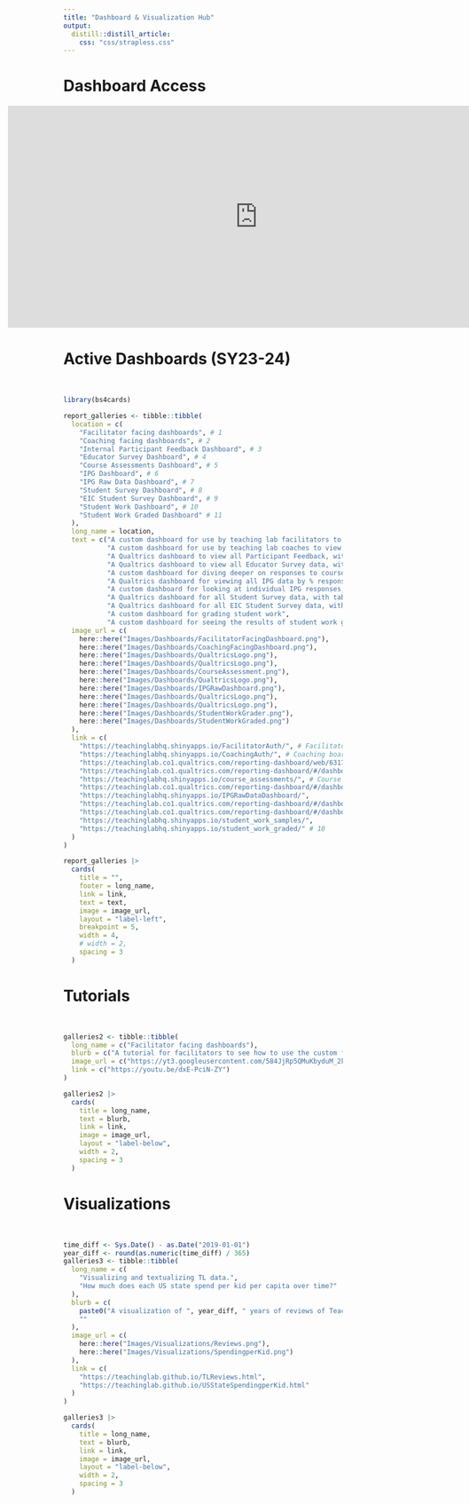 ```yaml
---
title: "Dashboard & Visualization Hub"
output: 
  distill::distill_article:
    css: "css/strapless.css"
---
```


<base target="_blank"/>

# Dashboard Access

<center>
<p align = "center" class = "l-screen">

<iframe class="l-screen-inset shaded" frameBorder = "0" style = "height: 400px; width: 900px; margin:auto; display:block; margin-left:-100px;"  src="https://docs.google.com/document/d/e/2PACX-1vSjVRONZssfrEojC0cbGwLbJ8mNvKm4-Q1slQeCB1GoO665U_b5bRr7-7yx7KPvqHU8vUbPTnGQoogd/pub?embedded=true"></iframe>

</p>
</center>


# Active Dashboards (SY23-24)

<br>

<!-- <a href="https://youtu.be/mRBWfdjEv-4">End of Session Dashboard Tutorial</a>  &nbsp;&nbsp;&nbsp;&nbsp;&nbsp;&nbsp;&nbsp;&nbsp;&nbsp;&nbsp;&nbsp;&nbsp;&nbsp;&nbsp;&nbsp;&nbsp;<a href="https://youtu.be/dxE-PciN-ZY">Facilitator Facing Dashboard Tutorial</a> -->
<!-- <br> -->
<!-- <br> -->
<!-- &nbsp;&nbsp;&nbsp;&nbsp;&nbsp;&nbsp;&nbsp;&nbsp;&nbsp;&nbsp;&nbsp;&nbsp;&nbsp;&nbsp;&nbsp;&nbsp; <a href="https://youtu.be/KZsLENMy8cg">End of Course Dashboard Tutorial</a> -->

```r
library(bs4cards)

report_galleries <- tibble::tibble(
  location = c(
    "Facilitator facing dashboards", # 1
    "Coaching facing dashboards", # 2
    "Internal Participant Feedback Dashboard", # 3
    "Educator Survey Dashboard", # 4
    "Course Assessments Dashboard", # 5
    "IPG Dashboard", # 6
    "IPG Raw Data Dashboard", # 7
    "Student Survey Dashboard", # 8
    "EIC Student Survey Dashboard", # 9
    "Student Work Dashboard", # 10
    "Student Work Graded Dashboard" # 11
  ),
  long_name = location,
  text = c("A custom dashboard for use by teaching lab facilitators to view personal data (non FTE's)",
           "A custom dashboard for use by teaching lab coaches to view personal data (non FTE's)",
           "A Qualtrics dashboard to view all Participant Feedback, with tabs for viewing end of session, course, and coaching data separately",
           "A Qualtrics dashboard to view all Educator Survey data, with tabs for different sections",
           "A custom dashboard for diving deeper on responses to course assessments, including % all questions correct, % correct by question, and % selected for each answer",
           "A Qualtrics dashboard for viewing all IPG data by % responses, split by rubric",
           "A custom dashboard for looking at individual IPG responses, drill down by site -> coach -> teacher to see all available data",
           "A Qualtrics dashboard for all Student Survey data, with tabs for each question grouping",
           "A Qualtrics dashboard for all EIC Student Survey data, with tabs for each question grouping",
           "A custom dashboard for grading student work",
           "A custom dashboard for seeing the results of student work grading"),
  image_url = c(
    here::here("Images/Dashboards/FacilitatorFacingDashboard.png"),
    here::here("Images/Dashboards/CoachingFacingDashboard.png"),
    here::here("Images/Dashboards/QualtricsLogo.png"),
    here::here("Images/Dashboards/QualtricsLogo.png"),
    here::here("Images/Dashboards/CourseAssessment.png"),
    here::here("Images/Dashboards/QualtricsLogo.png"),
    here::here("Images/Dashboards/IPGRawDashboard.png"),
    here::here("Images/Dashboards/QualtricsLogo.png"),
    here::here("Images/Dashboards/QualtricsLogo.png"),
    here::here("Images/Dashboards/StudentWorkGrader.png"),
    here::here("Images/Dashboards/StudentWorkGraded.png")
  ),
  link = c(
    "https://teachinglabhq.shinyapps.io/FacilitatorAuth/", # Facilitator board 1
    "https://teachinglabhq.shinyapps.io/CoachingAuth/", # Coaching board 2
    "https://teachinglab.co1.qualtrics.com/reporting-dashboard/web/6317cbd1f9feca001046524d", # End of Session 3
    "https://teachinglab.co1.qualtrics.com/reporting-dashboard/#/dashboard/63053d35379f890010cc456e?pageId=Page_fcc6840b-679e-4652-b50c-6a95853b5887", # Educator Survey 4
    "https://teachinglabhq.shinyapps.io/course_assessments/", # Course Assessments 5
    "https://teachinglab.co1.qualtrics.com/reporting-dashboard/#/dashboard/6349bfbbb614690016a0b7b1", # Classroom Observations 6
    "https://teachinglabhq.shinyapps.io/IPGRawDataDashboard/",
    "https://teachinglab.co1.qualtrics.com/reporting-dashboard/#/dashboard/6345c33160c27c00166cb726?pageId=Page_ee9d1195-c476-4414-b1ab-ee2da2fdb4ce", # Student Survey 8
    "https://teachinglab.co1.qualtrics.com/reporting-dashboard/#/dashboard/636172f94060140010530cc8?pageId=Page_35ff03a3-5111-48b5-abcd-ecfca4249e62", # EIC Student Survey 9
    "https://teachinglabhq.shinyapps.io/student_work_samples/",
    "https://teachinglabhq.shinyapps.io/student_work_graded/" # 10
  )
)

report_galleries |>
  cards(
    title = "",
    footer = long_name,
    link = link,
    text = text,
    image = image_url,
    layout = "label-left", 
    breakpoint = 5, 
    width = 4,
    # width = 2,
    spacing = 3
  )
```

# Tutorials 

<br>

```r
galleries2 <- tibble::tibble(
  long_name = c("Facilitator facing dashboards"),
  blurb = c("A tutorial for facilitators to see how to use the custom facilitator dashboard"),
  image_url = c("https://yt3.googleusercontent.com/584JjRp5QMuKbyduM_2k5RlXFqHJtQ0qLIPZpwbUjMJmgzZngHcam5JMuZQxyzGMV5ljwJRl0Q=s900-c-k-c0x00ffffff-no-rj"),
  link = c("https://youtu.be/dxE-PciN-ZY")
)

galleries2 |>
  cards(
    title = long_name,
    text = blurb,
    link = link,
    image = image_url,
    layout = "label-below",
    width = 2,
    spacing = 3
  )
```


# Visualizations

<br>

```r
time_diff <- Sys.Date() - as.Date("2019-01-01")
year_diff <- round(as.numeric(time_diff) / 365)
galleries3 <- tibble::tibble(
  long_name = c(
    "Visualizing and textualizing TL data.",
    "How much does each US state spend per kid per capita over time?"
  ),
  blurb = c(
    paste0("A visualization of ", year_diff, " years of reviews of Teaching Lab courses by type of content."),
    ""
  ),
  image_url = c(
    here::here("Images/Visualizations/Reviews.png"),
    here::here("Images/Visualizations/SpendingperKid.png")
  ),
  link = c(
    "https://teachinglab.github.io/TLReviews.html",
    "https://teachinglab.github.io/USStateSpendingperKid.html"
  )
)

galleries3 |>
  cards(
    title = long_name,
    text = blurb,
    link = link,
    image = image_url,
    layout = "label-below",
    width = 2,
    spacing = 3
  )
```

<!-- # Inactive Dashboards (SY21-22) -->

<!-- <br> -->

<!-- All dashboards require an @teachinglab.org email login to verify that access to the correct content is granted. -->

<!-- <br> -->

<!-- ```{r inactive-dashboards-21-22, echo = F, layout = "l-page"} -->
<!-- # bs4cards::use_strapless(here::here("css")) -->
<!-- galleries <- tibble::tibble( -->
<!--   location = c("Facilitator End of Session Survey Dashboard", -->
<!--                 "End of Session Surveys 2021-2022", -->
<!--                 "End of Course Surveys 2021-2022",  -->
<!--                 "Survey Responses per Partner", -->
<!--                 "Coaching Participant Feedback 2022"), -->
<!--   long_name = location, -->
<!--   image_url = c(here::here("Images/Dashboards/FacilitatorPersonalDashboard.png"), -->
<!--                 here::here("Images/Dashboards/SessionDashboard.png"), -->
<!--                 here::here("Images/Dashboards/CourseDashboard.png"), -->
<!--                 here::here("Images/Dashboards/DiagnosticResponses.png"), -->
<!--                 here::here("Images/Dashboards/DiagnosticResponses.png")), -->
<!--   link = c("https://teachinglabhq.shinyapps.io/PersonalFacilitator/", -->
<!--            "https://teachinglabhq.shinyapps.io/SessionSurvey/", -->
<!--            "https://teachinglabhq.shinyapps.io/CourseSurvey/", -->
<!--            "https://teachinglabhq.shinyapps.io/DiagnosticComplete/", -->
<!--            "https://teachinglabhq.shinyapps.io/CoachingParticipantFeedback/") -->
<!-- ) -->

<!-- galleries |> -->
<!--   cards( -->
<!--     title = "Inactive Dashboards SY21-22", -->
<!--     link = link, -->
<!--     footer = long_name, -->
<!--     image = image_url, -->
<!--     layout = "label-below",  -->
<!--     width = 2,  -->
<!--     spacing = 3 -->
<!--   ) -->
<!-- ``` -->

<!-- <br> -->


<!-- # Inactive Dashboards (Pre SY20-21) -->

<!-- <br> -->

<!-- ```{r inactive-dashboards-20-21, echo = F} -->
<!-- galleries2 <- tibble::tibble( -->
<!--   location = c("End of Session Surveys before SY21-22"), -->
<!--   long_name = location, -->
<!--   image_url = c(here::here("Images/Dashboards/CourseDashboard.png")), -->
<!--   link = c("https://teachinglabhq.shinyapps.io/ParticipantFeedback/") -->
<!-- ) -->

<!-- galleries2 |> -->
<!--   cards( -->
<!--     title = "Inactive Dashboards SY20-21", -->
<!--     link = link, -->
<!--     footer = long_name, -->
<!--     image = image_url, -->
<!--     layout = "label-below",  -->
<!--     width = 2,  -->
<!--     spacing = 3 -->
<!--   ) -->
<!-- ``` -->

<!-- <br> -->
